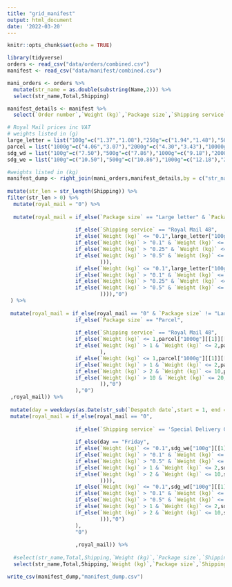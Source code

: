 ```yaml
---
title: "grid_manifest"
output: html_document
date: '2022-03-20'
---
```


```r
knitr::opts_chunk$set(echo = TRUE)
```

```r
library(tidyverse)
orders <- read_csv("data/orders/combined.csv")
manifest <- read_csv("data/manifest/combined.csv")
```

```r
mani_orders <- orders %>%
  mutate(str_name = as.double(substring(Name,2))) %>%
  select(str_name,Total,Shipping)
```
```r
manifest_details <- manifest %>% 
  select(`Order number`,`Weight (kg)`,`Package size`,`Shipping service`,`Despatch date`)
```

```r

# Royal Mail prices inc VAT
# weights listed in (g)
large_letter = list("100g"=c("1.37","1.08"),"250g"=c("1.94","1.48"),"500g"=c("2.11","1.70"),"750g"=c("2.75","2.22"))
parcel = list("1000g"=c("4.06","3.07"),"2000g"=c("4.30","3.43"),"10000g"=c("7.14"),"20000g"=c("13.14"))
sdg_wd = list("100g"=c("7.50"),"500g"=c("7.86"),"1000g"=c("9.18"),"2000g"=c("11.70"),"10000g"=c("16.14"))
sdg_we = list("100g"=c("10.50"),"500g"=c("10.86"),"1000g"=c("12.18"),"2000g"=c("14.70"),"10000g"=c("19.14"))

#weights listed in (kg)
manifest_dump <- right_join(mani_orders,manifest_details,by = c("str_name" = "Order number")) %>% 
  
mutate(str_len = str_length(Shipping)) %>% 
filter(str_len > 0) %>%
  mutate(royal_mail = "0") %>%  
  
  mutate(royal_mail = if_else(`Package size` == "Large letter" & `Package size` != "Parcel" & `Shipping service` != 'Special Delivery Guaranteed by 1pm - £750',
                              
                      if_else(`Shipping service` == "Royal Mail 48",
                      if_else(`Weight (kg)` <= "0.1",large_letter["100g"][[1]][[2]],
                      if_else(`Weight (kg)` > "0.1" & `Weight (kg)` <= "0.25",large_letter["250g"][[1]][[2]],
                      if_else(`Weight (kg)` > "0.25" & `Weight (kg)` <= "0.5",large_letter["500g"][[1]][[2]],
                      if_else(`Weight (kg)` > "0.5" & `Weight (kg)` <= "0.75",large_letter["750g"][[1]][[2]],"0") 
                              ))),
                      if_else(`Weight (kg)` <= "0.1",large_letter["100g"][[1]][[1]],
                      if_else(`Weight (kg)` > "0.1" & `Weight (kg)` <= "0.25",large_letter["250g"][[1]][[1]],
                      if_else(`Weight (kg)` > "0.25" & `Weight (kg)` <= "0.5",large_letter["500g"][[1]][[1]],
                      if_else(`Weight (kg)` > "0.5" & `Weight (kg)` <= "0.75",large_letter["750g"][[1]][[1]],"0")
                              )))),"0")
 ) %>%
  
 mutate(royal_mail = if_else(royal_mail == "0" & `Package size` != "Large letter" & `Shipping service` != 'Special Delivery Guaranteed by 1pm - £750',
                      if_else(`Package size` == "Parcel",  
                              
                      if_else(`Shipping service` == "Royal Mail 48",
                      if_else(`Weight (kg)` <= 1,parcel["1000g"][[1]][[2]],
                      if_else(`Weight (kg)` > 1 & `Weight (kg)` <= 2,parcel["2000g"][[1]][[2]],"0")
                              ),
                      if_else(`Weight (kg)` <= 1,parcel["1000g"][[1]][[1]],
                      if_else(`Weight (kg)` > 1 & `Weight (kg)` <= 2,parcel["2000g"][[1]][[1]],
                      if_else(`Weight (kg)` > 2 & `Weight (kg)` <= 10,parcel["10000g"][[1]][[1]],
                      if_else(`Weight (kg)` > 10 & `Weight (kg)` <= 20,parcel["20000g"][[1]][[1]],"0")
                              )),"0")
                      ),"0")  
 ,royal_mail)) %>% 
 
 mutate(day = weekdays(as.Date(str_sub(`Despatch date`,start = 1, end = 10)))) %>%   
 mutate(royal_mail = if_else(royal_mail == "0",
                              
                      if_else(`Shipping service` == 'Special Delivery Guaranteed by 1pm - £750',
                              
                      if_else(day == "Friday",
                      if_else(`Weight (kg)` <= "0.1",sdg_we["100g"][[1]][[1]],
                      if_else(`Weight (kg)` > "0.1" & `Weight (kg)` <= "0.5",sdg_we["500g"][[1]][[1]],
                      if_else(`Weight (kg)` > "0.5" & `Weight (kg)` <= "1",sdg_we["1000g"][[1]][[1]],
                      if_else(`Weight (kg)` > 1 & `Weight (kg)` <= 2,sdg_we["2000g"][[1]][[1]],        
                      if_else(`Weight (kg)` > 2 & `Weight (kg)` <= 10,sdg_we["10000g"][[1]][[1]],"0") 
                              )))),
                      if_else(`Weight (kg)` <= "0.1",sdg_wd["100g"][[1]][[1]],
                      if_else(`Weight (kg)` > "0.1" & `Weight (kg)` <= "0.5",sdg_wd["500g"][[1]][[1]],
                      if_else(`Weight (kg)` > "0.5" & `Weight (kg)` <= "1",sdg_wd["1000g"][[1]][[1]],
                      if_else(`Weight (kg)` > 1 & `Weight (kg)` <= 2,sdg_wd["2000g"][[1]][[1]],        
                      if_else(`Weight (kg)` > 2 & `Weight (kg)` <= 10,sdg_wd["10000g"][[1]][[1]],"0") 
                              ))),"0")
                      ),                              
                      "0")
                      
                      ,royal_mail)) %>%  
                        
  #select(str_name,Total,Shipping,`Weight (kg)`,`Package size`,`Shipping service`,royal_mail)
  select(str_name,Total,Shipping,`Weight (kg)`,`Package size`,`Shipping service`,royal_mail,`Despatch date`,day) 
```
```r
write_csv(manifest_dump,"manifest_dump.csv")
```
